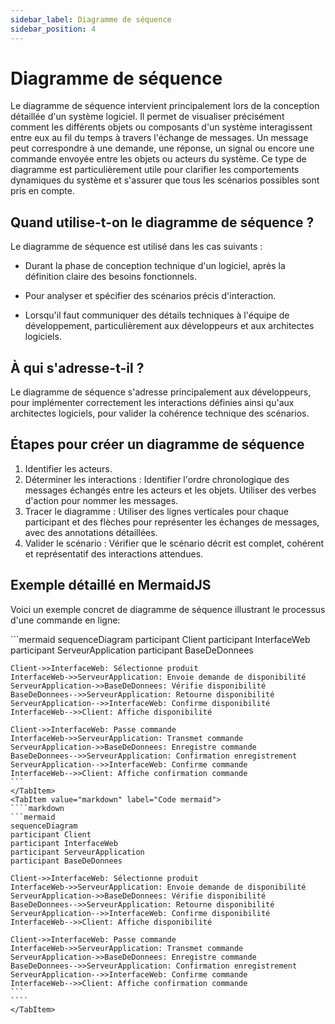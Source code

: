 ```yaml
---
sidebar_label: Diagramme de séquence
sidebar_position: 4
---
```



# Diagramme de séquence

Le diagramme de séquence intervient principalement lors de la conception
détaillée d'un système logiciel. Il permet de visualiser précisément comment
les différents objets ou composants d'un système interagissent entre eux au fil
du temps à travers l'échange de messages. Un message peut correspondre à une
demande, une réponse, un signal ou encore une commande envoyée entre les objets
ou acteurs du système. Ce type de diagramme est particulièrement utile pour
clarifier les comportements dynamiques du système et s'assurer que tous les
scénarios possibles sont pris en compte.

## Quand utilise-t-on le diagramme de séquence ?

Le diagramme de séquence est utilisé dans les cas suivants :

- Durant la phase de conception technique d'un logiciel, après la définition
claire des besoins fonctionnels.

- Pour analyser et spécifier des scénarios précis d'interaction.

- Lorsqu'il faut communiquer des détails techniques à l'équipe de
  développement, particulièrement aux développeurs et aux architectes
  logiciels.

## À qui s'adresse-t-il ?

Le diagramme de séquence s'adresse principalement aux développeurs, pour
implémenter correctement les interactions définies ainsi qu'aux architectes
logiciels, pour valider la cohérence technique des scénarios.


## Étapes pour créer un diagramme de séquence

1. Identifier les acteurs.
2. Déterminer les interactions : Identifier l'ordre chronologique des messages
   échangés entre les acteurs et les objets. Utiliser des verbes d'action pour
    nommer les messages.
3. Tracer le diagramme : Utiliser des lignes verticales pour chaque participant
   et des flèches pour représenter les échanges de messages, avec des
   annotations détaillées.
4. Valider le scénario : Vérifier que le scénario décrit est complet, cohérent
   et représentatif des interactions attendues.

## Exemple détaillé en MermaidJS

Voici un exemple concret de diagramme de séquence illustrant le processus d'une
commande en ligne:

<Tabs>
    <TabItem value="mermaid" label="Diagramme de séquence">
    ```mermaid
    sequenceDiagram
    participant Client
    participant InterfaceWeb
    participant ServeurApplication
    participant BaseDeDonnees

    Client->>InterfaceWeb: Sélectionne produit
    InterfaceWeb->>ServeurApplication: Envoie demande de disponibilité
    ServeurApplication->>BaseDeDonnees: Vérifie disponibilité
    BaseDeDonnees-->>ServeurApplication: Retourne disponibilité
    ServeurApplication-->>InterfaceWeb: Confirme disponibilité
    InterfaceWeb-->>Client: Affiche disponibilité

    Client->>InterfaceWeb: Passe commande
    InterfaceWeb->>ServeurApplication: Transmet commande
    ServeurApplication->>BaseDeDonnees: Enregistre commande
    BaseDeDonnees-->>ServeurApplication: Confirmation enregistrement
    ServeurApplication-->>InterfaceWeb: Confirme commande
    InterfaceWeb-->>Client: Affiche confirmation commande
    ```
    </TabItem>
    <TabItem value="markdown" label="Code mermaid">
    ````markdown
    ```mermaid
    sequenceDiagram
    participant Client
    participant InterfaceWeb
    participant ServeurApplication
    participant BaseDeDonnees

    Client->>InterfaceWeb: Sélectionne produit
    InterfaceWeb->>ServeurApplication: Envoie demande de disponibilité
    ServeurApplication->>BaseDeDonnees: Vérifie disponibilité
    BaseDeDonnees-->>ServeurApplication: Retourne disponibilité
    ServeurApplication-->>InterfaceWeb: Confirme disponibilité
    InterfaceWeb-->>Client: Affiche disponibilité

    Client->>InterfaceWeb: Passe commande
    InterfaceWeb->>ServeurApplication: Transmet commande
    ServeurApplication->>BaseDeDonnees: Enregistre commande
    BaseDeDonnees-->>ServeurApplication: Confirmation enregistrement
    ServeurApplication-->>InterfaceWeb: Confirme commande
    InterfaceWeb-->>Client: Affiche confirmation commande
    ```
    ````
    </TabItem>
</Tabs>